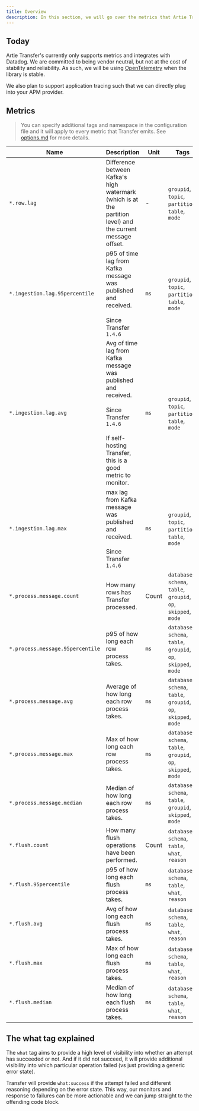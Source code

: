 ```yaml
---
title: Overview
description: In this section, we will go over the metrics that Artie Transfer emits and the future roadmap.
---
```


## Today

Artie Transfer's currently only supports metrics and integrates with Datadog. We are committed to being vendor neutral, but not at the cost of stability and reliability. As such, we will be using [OpenTelemetry](https://github.com/open-telemetry/opentelemetry-go#project-status) when the library is stable.&#x20;

We also plan to support application tracing such that we can directly plug into your APM provider.

## Metrics

> You can specify additional tags and namespace in the configuration file and it will apply to every metric that Transfer emits. See [options.md](../running-transfer/options.md "mention") for more details.

| Name                                | Description                                                                                                                                                       | Unit  | Tags                                                                                                                                       |
|-------------------------------------|-------------------------------------------------------------------------------------------------------------------------------------------------------------------|-------|-------------------------------------------------------------------------------------------------------------------------------------------|
| `*.row.lag`                         | Difference between Kafka's high watermark (which is at the partition level) and the current message offset.                                                        | -     | `groupid`, `topic`, `partition`, `table`, `mode`                                                                                           |
| `*.ingestion.lag.95percentile`      | p95 of time lag from Kafka message was published and received. <br/><br/> Since Transfer `1.4.6`                                                                     | `ms`  | `groupid`, `topic`, `partition`, `table`, `mode`                                                                                           |
| `*.ingestion.lag.avg`               | Avg of time lag from Kafka message was published and received. <br/><br/> Since Transfer `1.4.6` <br/><br/> If self-hosting Transfer, this is a good metric to monitor. | `ms`  | `groupid`, `topic`, `partition`, `table`, `mode`                                                                                           |
| `*.ingestion.lag.max`               | max lag from Kafka message was published and received. <br/><br/> Since Transfer `1.4.6`                                                                             | `ms`  | `groupid`, `topic`, `partition`, `table`, `mode`                                                                                           |
| `*.process.message.count`           | How many rows has Transfer processed.                                                                                                                              | Count | `database`, `schema`, `table`, `groupid`, `op`, `skipped`, `mode`                                                                         |
| `*.process.message.95percentile`    | p95 of how long each row process takes.                                                                                                                            | `ms`  | `database`, `schema`, `table`, `groupid`, `op`, `skipped`, `mode`                                                                         |
| `*.process.message.avg`             | Average of how long each row process takes.                                                                                                                        | `ms`  | `database`, `schema`, `table`, `groupid`, `op`, `skipped`, `mode`                                                                         |
| `*.process.message.max`             | Max of how long each row process takes.                                                                                                                            | `ms`  | `database`, `schema`, `table`, `groupid`, `op`, `skipped`, `mode`                                                                         |
| `*.process.message.median`          | Median of how long each row process takes.                                                                                                                         | `ms`  | `database`, `schema`, `table`, `groupid`, `skipped`, `mode`                                                                               |
| `*.flush.count`                     | How many flush operations have been performed.                                                                                                                     | Count | `database`, `schema`, `table`, `what`, `reason`                                                                                           |
| `*.flush.95percentile`              | p95 of how long each flush process takes.                                                                                                                          | `ms`  | `database`, `schema`, `table`, `what`, `reason`                                                                                           |
| `*.flush.avg`                       | Avg of how long each flush process takes.                                                                                                                          | `ms`  | `database`, `schema`, `table`, `what`, `reason`                                                                                           |
| `*.flush.max`                       | Max of how long each flush process takes.                                                                                                                          | `ms`  | `database`, `schema`, `table`, `what`, `reason`                                                                                           |
| `*.flush.median`                    | Median of how long each flush process takes.                                                                                                                       | `ms`  | `database`, `schema`, `table`, `what`, `reason`                                                                                           |


## The what tag explained

The `what` tag aims to provide a high level of visibility into whether an attempt has succeeded or not. And if it did not succeed, it will provide additional visibility into which particular operation failed (vs just providing a generic error state).

Transfer will provide `what:success` if the attempt failed and different reasoning depending on the error state. This way, our monitors and response to failures can be more actionable and we can jump straight to the offending code block.

<Frame captions="Here's a visualization of what this looks like"><img src="/assets/image (24).png" alt=""/></Frame>

